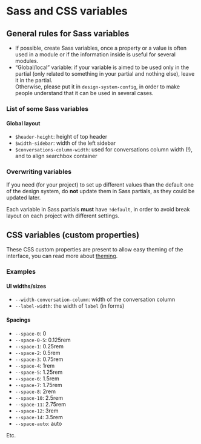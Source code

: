 

<Meta title={getTitle(__filename)} />

# Sass and CSS variables

## General rules for Sass variables

-   If possible, create Sass variables, once a property or a value is often used in a module or if the information inside is useful for several modules.
-   “Global/local” variable: if your variable is aimed to be used only in the partial (only related to something in your partial and nothing else), leave it in the partial. <br /> Otherwise, please put it in <code>design-system-config</code>, in order to make people understand that it can be used in several cases.

### List of some Sass variables

#### Global layout

-   <code>$header-height</code>: height of top header
-   <code>$width-sidebar</code>: width of the left sidebar
-   <code>$conversations-column-width</code>: used for conversations column width (!), and to align searchbox container

### Overwriting variables

If you need (for your project) to set up different values than the default one of the design system, do <strong class="text-uppercase">not</strong> update them in Sass partials, as they could be updated later.

Each variable in Sass partials <strong class="text-uppercase">must</strong> have <code>!default</code>, in order to avoid break layout on each project with different settings.

## CSS variables (custom properties)

These CSS custom properties are present to allow easy theming of the interface, you can read more about [theming](/docs/core-concepts-theming-explanations--page).

### Examples

#### UI widths/sizes

-   <code>--width-conversation-column</code>: width of the conversation column
-   <code>--label-width</code>: the width of <code>label</code> (in forms)

#### Spacings

-   <code>--space-0</code>: 0
-   <code>--space-0-5</code>: 0.125rem
-   <code>--space-1</code>: 0.25rem
-   <code>--space-2</code>: 0.5rem
-   <code>--space-3</code>: 0.75rem
-   <code>--space-4</code>: 1rem
-   <code>--space-5</code>: 1.25rem
-   <code>--space-6</code>: 1.5rem
-   <code>--space-7</code>: 1.75rem
-   <code>--space-8</code>: 2rem
-   <code>--space-10</code>: 2.5rem
-   <code>--space-11</code>: 2.75rem
-   <code>--space-12</code>: 3rem
-   <code>--space-14</code>: 3.5rem
-   <code>--space-auto</code>: auto

Etc.
